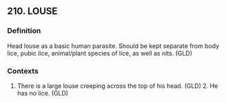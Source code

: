 ## 210. LOUSE
### Definition
Head louse as a basic human parasite. Should be kept separate from body lice, pubic lice, animal/plant species of lice, as well as nits.  (GLD)

### Contexts
1. There is a large louse creeping across the top of his head. (GLD) 2. He has no lice. (GLD)

